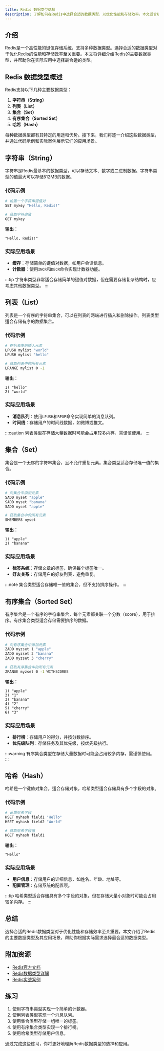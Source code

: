 ```yaml
---
title: Redis 数据类型选择
description: 了解如何在Redis中选择合适的数据类型，以优化性能和存储效率。本文适合初学者，涵盖基本概念、代码示例和实际应用场景。
---
```


## 介绍

Redis是一个高性能的键值存储系统，支持多种数据类型。选择合适的数据类型对于优化Redis的性能和存储效率至关重要。本文将详细介绍Redis的主要数据类型，并帮助你在实际应用中选择最合适的类型。

## Redis 数据类型概述

Redis支持以下几种主要数据类型：

1. **字符串（String）**
2. **列表（List）**
3. **集合（Set）**
4. **有序集合（Sorted Set）**
5. **哈希（Hash）**

每种数据类型都有其特定的用途和优势。接下来，我们将逐一介绍这些数据类型，并通过代码示例和实际案例展示它们的应用场景。

## 字符串（String）

字符串是Redis最基本的数据类型，可以存储文本、数字或二进制数据。字符串类型的值最大可以存储512MB的数据。

### 代码示例

```bash
# 设置一个字符串键值对
SET mykey "Hello, Redis!"

# 获取字符串值
GET mykey
```

**输出：**
```
"Hello, Redis!"
```

### 实际应用场景

- **缓存**：存储简单的键值对数据，如用户会话信息。
- **计数器**：使用`INCR`和`DECR`命令实现计数器功能。

:::tip
字符串类型非常适合存储简单的键值对数据，但在需要存储复杂结构时，应考虑其他数据类型。
:::

## 列表（List）

列表是一个有序的字符串集合，可以在列表的两端进行插入和删除操作。列表类型适合存储有序的数据集合。

### 代码示例

```bash
# 在列表左侧插入元素
LPUSH mylist "world"
LPUSH mylist "hello"

# 获取列表中的所有元素
LRANGE mylist 0 -1
```

**输出：**
```
1) "hello"
2) "world"
```

### 实际应用场景

- **消息队列**：使用`LPUSH`和`RPOP`命令实现简单的消息队列。
- **时间线**：存储用户的时间线数据，如微博或推文。

:::caution
列表类型在存储大量数据时可能会占用较多内存，需谨慎使用。
:::

## 集合（Set）

集合是一个无序的字符串集合，且不允许重复元素。集合类型适合存储唯一值的集合。

### 代码示例

```bash
# 向集合中添加元素
SADD myset "apple"
SADD myset "banana"
SADD myset "apple"

# 获取集合中的所有元素
SMEMBERS myset
```

**输出：**
```
1) "apple"
2) "banana"
```

### 实际应用场景

- **标签系统**：存储文章的标签，确保每个标签唯一。
- **好友关系**：存储用户的好友列表，避免重复。

:::note
集合类型适合存储唯一值的集合，但不支持排序操作。
:::

## 有序集合（Sorted Set）

有序集合是一个有序的字符串集合，每个元素都关联一个分数（score），用于排序。有序集合类型适合存储需要排序的数据。

### 代码示例

```bash
# 向有序集合中添加元素
ZADD myzset 1 "apple"
ZADD myzset 2 "banana"
ZADD myzset 3 "cherry"

# 获取有序集合中的所有元素
ZRANGE myzset 0 -1 WITHSCORES
```

**输出：**
```
1) "apple"
2) "1"
3) "banana"
4) "2"
5) "cherry"
6) "3"
```

### 实际应用场景

- **排行榜**：存储用户的得分，并按分数排序。
- **优先级队列**：存储任务及其优先级，按优先级执行。

:::warning
有序集合类型在存储大量数据时可能会占用较多内存，需谨慎使用。
:::

## 哈希（Hash）

哈希是一个键值对集合，适合存储对象。哈希类型适合存储具有多个字段的对象。

### 代码示例

```bash
# 设置哈希字段
HSET myhash field1 "Hello"
HSET myhash field2 "World"

# 获取哈希字段值
HGET myhash field1
```

**输出：**
```
"Hello"
```

### 实际应用场景

- **用户信息**：存储用户的详细信息，如姓名、年龄、地址等。
- **配置管理**：存储系统的配置项。

:::tip
哈希类型适合存储具有多个字段的对象，但在存储大量小对象时可能会占用较多内存。
:::

## 总结

选择合适的Redis数据类型对于优化性能和存储效率至关重要。本文介绍了Redis的主要数据类型及其应用场景，帮助你根据实际需求选择最合适的数据类型。

## 附加资源

- [Redis官方文档](https://redis.io/documentation)
- [Redis数据类型详解](https://redis.io/topics/data-types)
- [Redis实战案例](https://redis.io/topics/tutorials)

## 练习

1. 使用字符串类型实现一个简单的计数器。
2. 使用列表类型实现一个消息队列。
3. 使用集合类型存储一组唯一的标签。
4. 使用有序集合类型实现一个排行榜。
5. 使用哈希类型存储用户信息。

通过完成这些练习，你将更好地理解Redis数据类型的选择和应用。